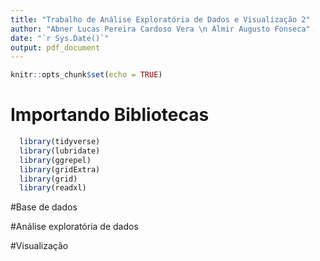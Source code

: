 ---
title: "Trabalho de Análise Exploratória de Dados e Visualização 2"
author: "Abner Lucas Pereira Cardoso Vera \n Almir Augusto Fonseca"
date: "`r Sys.Date()`"
output: pdf_document
---

```{r setup, include=FALSE}
knitr::opts_chunk$set(echo = TRUE)
```

# Importando Bibliotecas 

```{r, message = FALSE}
  library(tidyverse)
  library(lubridate)
  library(ggrepel)
  library(gridExtra)
  library(grid)
  library(readxl)
```


#Base de dados 

#Análise exploratória de dados

#Visualização